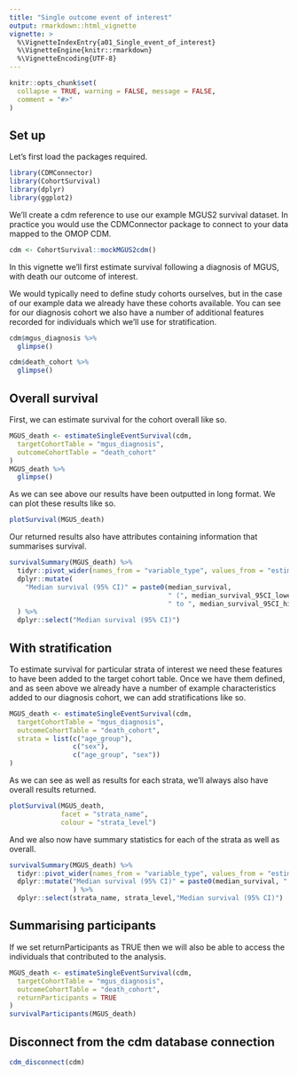 ---
title: "Single outcome event of interest"
output: rmarkdown::html_vignette
vignette: >
  %\VignetteIndexEntry{a01_Single_event_of_interest}
  %\VignetteEngine{knitr::rmarkdown}
  %\VignetteEncoding{UTF-8}
---

```{r, include = FALSE}
knitr::opts_chunk$set(
  collapse = TRUE, warning = FALSE, message = FALSE,
  comment = "#>"
)
```


## Set up
Let's first load the packages required.
```{r}
library(CDMConnector)
library(CohortSurvival)
library(dplyr)
library(ggplot2)
```

We'll create a cdm reference to use our example MGUS2 survival dataset. In practice you would use the CDMConnector package to connect to your data mapped to the OMOP CDM.
```{r}
cdm <- CohortSurvival::mockMGUS2cdm()
```

In this vignette we'll first estimate survival following a diagnosis of MGUS, with death our outcome of interest. 

We would typically need to define study cohorts ourselves, but in the case of our example data we already have these cohorts available. You can see for our diagnosis cohort we also have a number of additional features recorded for individuals which we'll use for stratification.

```{r}
cdm$mgus_diagnosis %>% 
  glimpse()

cdm$death_cohort %>% 
  glimpse()
```

## Overall survival
First, we can estimate survival for the cohort overall like so. 
```{r}
MGUS_death <- estimateSingleEventSurvival(cdm,
  targetCohortTable = "mgus_diagnosis",
  outcomeCohortTable = "death_cohort"
)
MGUS_death %>% 
  glimpse()
```

As we can see above our results have been outputted in long format. We can plot these results like so.
```{r}
plotSurvival(MGUS_death)
```

Our returned results also have attributes containing information that summarises survival. 
```{r}
survivalSummary(MGUS_death) %>% 
  tidyr::pivot_wider(names_from = "variable_type", values_from = "estimate") %>%
  dplyr::mutate(
    "Median survival (95% CI)" = paste0(median_survival, 
                                        " (", median_survival_95CI_lower, 
                                        " to ", median_survival_95CI_higher, ")")
  ) %>%
  dplyr::select("Median survival (95% CI)")
```


## With stratification
To estimate survival for particular strata of interest we need these features to have been added to the target cohort table. Once we have them defined, and as seen above we already have a number of example characteristics added to our diagnosis cohort, we can add stratifications like so.
```{r}
MGUS_death <- estimateSingleEventSurvival(cdm,
  targetCohortTable = "mgus_diagnosis",
  outcomeCohortTable = "death_cohort",
  strata = list(c("age_group"),
                c("sex"),
                c("age_group", "sex"))
)
```

As we can see as well as results for each strata, we'll always also have overall results returned.
```{r, fig.height=6, fig.width=8}
plotSurvival(MGUS_death,
             facet = "strata_name",
             colour = "strata_level")
```

And we also now have summary statistics for each of the strata as well as overall.

```{r}
survivalSummary(MGUS_death) %>%
  tidyr::pivot_wider(names_from = "variable_type", values_from = "estimate") %>%
  dplyr::mutate("Median survival (95% CI)" = paste0(median_survival, " (", median_survival_95CI_lower, " to ", median_survival_95CI_higher, ")")
                ) %>% 
  dplyr::select(strata_name, strata_level,"Median survival (95% CI)")
```

## Summarising participants
If we set returnParticipants as TRUE then we will also be able to access the individuals that contributed to the analysis.
```{r}
MGUS_death <- estimateSingleEventSurvival(cdm,
  targetCohortTable = "mgus_diagnosis",
  outcomeCohortTable = "death_cohort",
  returnParticipants = TRUE
)
survivalParticipants(MGUS_death)
```

## Disconnect from the cdm database connection
```{r}
cdm_disconnect(cdm)
```
